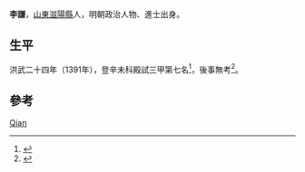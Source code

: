 {{Otheruses|other=名为李謙的其他人物|李謙}}

'''李謙'''，[[山東|山東]][[滋陽縣|滋陽縣]]人，明朝政治人物、進士出身。

== 生平 ==
洪武二十四年（1391年），登辛未科殿試三甲第七名<ref>{{Cite book|title=山东明清进士通览 明代卷|last=[[刘廷銮|刘廷銮]]，[[孙家兰|孙家兰]]编|first=|publisher=[[山东文艺出版社|山东文艺出版社]]|year=2014.12|isbn=7-5329-4771-8|location=济南|pages=6}}</ref>，後事無考<ref>{{cite book|author=(清)[[李周望|李周望]]|title=《明清曆科進士題名碑錄》|pages=54頁}}</ref>。

== 參考 ==
{{reflist}}

{{洪武二十四年辛未科殿試金榜}}

{{Authority control}}

{{DEFAULTSORT:Li李}}
[[Category:李姓|Qian]]


{{明朝人物小作品}}